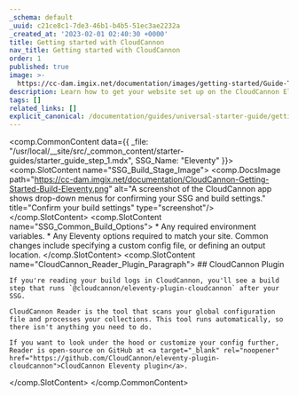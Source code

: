 ```yaml
---
_schema: default
_uuid: c21ce8c1-7de3-46b1-b4b5-51ec3ae2232a
_created_at: '2023-02-01 02:40:30 +0000'
title: Getting started with CloudCannon
nav_title: Getting started with CloudCannon
order: 1
published: true
image: >-
  https://cc-dam.imgix.net/documentation/images/getting-started/Guide-Thumbnails/CloudCannon-Getting-Started-Thumbnail-Eleventy.png
description: Learn how to get your website set up on the CloudCannon Eleventy CMS.
tags: []
related_links: []
explicit_canonical: /documentation/guides/universal-starter-guide/getting-started/
---
```

<comp.CommonContent data={{ _file: "/usr/local/__site/src/_common_content/starter-guides/starter_guide_step_1.mdx", SSG_Name: "Eleventy" }}>
  <comp.SlotContent name="SSG_Build_Stage_Image">
    <comp.DocsImage path="https://cc-dam.imgix.net/documentation/CloudCannon-Getting-Started-Build-Eleventy.png" alt="A screenshot of the CloudCannon app shows drop-down menus for confirming your SSG and build settings." title="Confirm your build settings" type="screenshot"/>
  </comp.SlotContent>
  <comp.SlotContent name="SSG_Common_Build_Options">
    * Any required environment variables.
    * Any Eleventy options required to match your site. Common changes include specifying a custom config file, or defining an output location.
  </comp.SlotContent>
  <comp.SlotContent name="CloudCannon_Reader_Plugin_Paragraph">
    ## CloudCannon Plugin

    If you're reading your build logs in CloudCannon, you'll see a build step that runs `@cloudcannon/eleventy-plugin-cloudcannon` after your SSG.

    CloudCannon Reader is the tool that scans your global configuration file and processes your collections. This tool runs automatically, so there isn't anything you need to do.

    If you want to look under the hood or customize your config further, Reader is open-source on GitHub at <a target="_blank" rel="noopener" href="https://github.com/CloudCannon/eleventy-plugin-cloudcannon">CloudCannon Eleventy plugin</a>.
  </comp.SlotContent>
</comp.CommonContent>